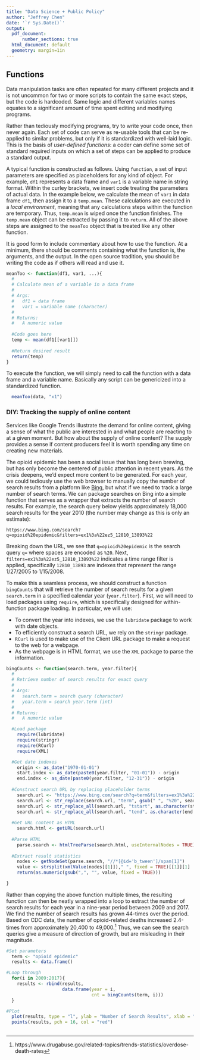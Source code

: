 ```yaml
--- 
title: "Data Science + Public Policy"
author: "Jeffrey Chen"
date: '`r Sys.Date()`'
output:
  pdf_document: 
      number_sections: true
  html_document: default
  geometry: margin=1in
---
```



## Functions

Data manipulation tasks are often repeated for many different projects and it is not uncommon for two or more scripts to contain the same exact steps, but the code is hardcoded. Same logic and different variables names equates to a significant amount of time spent editing and modifying programs. 

Rather than tediously modifying programs, try to write your code once, then never again. Each set of code can serve as re-usable tools that can be re-applied to similar problems, but only if it is standardized with well-laid logic. This is the basis of *user-defined functions*: a coder can define some set of standard required inputs on which a set of steps can be applied to produce a standard output.

A typical function is constructed as follows. Using `function`, a set of input parameters are specified as placeholders for any kind of object. For example, `df1` represents a data frame and `var1` is a variable name in string format. Within the curley brackets, we insert code treating the parameters of actual data. In the example below, we calculate the mean of `var1` in data frame `df1`, then assign it to a `temp.mean`. These calculations are executed in a *local environment*, meaning that any calculations steps within the function are temporary. Thus, `temp.mean` is wiped once the function finishes. The `temp.mean` object can be extracted by passing it to `return`. All of the above steps are assigned to the `meanToo` object that is treated like any other function. 

It is good form to include commentary about how to use the function. At a minimum, there should be comments containing what the function is, the arguments, and the output. In the open source tradition, you should be writing the code as if others will read and use it. 

```r
meanToo <- function(df1, var1, ...){
  #
  # Calculate mean of a variable in a data frame
  #
  # Args: 
  #   df1 = data frame
  #   var1 = variable name (character)
  #
  # Returns:
  #   A numeric value 
  
  #Code goes here
  temp <- mean(df1[[var1]])
  
  #Return desired result
  return(temp)
}
```

To execute the function, we will simply need to call the function with a data frame and a variable name. Basically any script can be genericized into a standardized function. 

```r
  meanToo(data, "x1")
```

### DIY: Tracking the supply of online content

Services like Google Trends illustrate the demand for online content, giving a sense of what the public are interested in and what people are reacting to at a given moment. But how about the supply of online content? The supply provides a sense if content producers feel it is worth spending any time on creating new materials. 

The opioid epidemic has been a social issue that has long been brewing, but has only become the centered of public attention in recent years. As the crisis deepens, we'd expect more content to be generated. For each year, we could tediously use the web browser to manually copy the number of search results from a platform like [Bing](https://www.bing.com/), but what if we need to track a large number of search terms. We can package searches on Bing into a simple function that serves as a wrapper that extracts the number of search results. For example, the search query below yields approximately 18,000 search results for the year 2010 (the number may change as this is only an estimate):

`https://www.bing.com/search?q=opioid%20epidemic&filters=ex1%3a%22ez5_12810_13893%22`

Breaking down the URL, we see that `q=opioid%20epidemic` is the search query `q=` where spaces are encoded as `%20`. Next, `filters=ex1%3a%22ez5_12810_13893%22` indicates a time range filter is applied, specifically `12810_13893` are indexes that represent the range 1/27/2005 to 1/15/2008. 

To make this a seamless process, we should construct a function `bingCounts` that will retrieve the number of search results for a given `search.term` in a specified calendar year (`year.filter`). First, we will need to load packages using `require`, which is specifically designed for within-function package loading. In particular, we will use: 

- To convert the year into indexes, we use the `lubridate` package to work with date objects.
- To efficiently construct a search URL, we rely on the `stringr` package.
- `RCurl` is used to make use of the Client URL package to make a request to the web for a webpage.
- As the webpage is in HTML format, we use the `XML` package to parse the information.


```r

bingCounts <- function(search.term, year.filter){
  #
  # Retrieve number of search results for exact query
  #
  # Args: 
  #   search.term = search query (character)
  #   year.term = search year.term (int)
  #
  # Returns:
  #   A numeric value 

  #Load package
    require(lubridate)
    require(stringr)
    require(RCurl)
    require(XML)

  #Get date indexes
    origin <- as_date("1970-01-01")
    start.index <- as_date(paste0(year.filter, "01-01")) - origin
    end.index <- as_date(paste0(year.filter, "12-31")) - origin
    
  #Construct search URL by replacing placeholder terms
    search.url <- "https://www.bing.com/search?q=term&filters=ex1%3a%22ez5_tstart_tend%22"
    search.url <- str_replace(search.url, "term", gsub(" ", "%20", search.term))
    search.url <- str_replace_all(search.url, "tstart", as.character(start.index))
    search.url <- str_replace_all(search.url, "tend", as.character(end.index))
    
  #Get URL content as HTML
    search.html <- getURL(search.url)
  
  #Parse HTML
    parse.search <- htmlTreeParse(search.html, useInternalNodes = TRUE)
  
  #Extract result statistics
    nodes <- getNodeSet(parse.search, "//*[@id='b_tween']/span[1]")
    value <- strsplit(xmlValue(nodes[[1]])," ", fixed = TRUE)[[1]][1]
    return(as.numeric(gsub(",", "", value, fixed = TRUE)))

}
```

Rather than copying the above function multiple times, the resulting function can then be neatly wrapped into a loop to extract the number of search results for each year in a nine-year period between 2009 and 2017. We find the number of search results has grown 44-times over the period. Based on CDC data, the number of opioid-related deaths increased 2.4-times from approximately 20,400 to 49,000.^[https://www.drugabuse.gov/related-topics/trends-statistics/overdose-death-rates] Thus, we can see the search queries give a measure of direction of growth, but are misleading in their magnitude. 

```r
#Set parameters
  term <- "opioid epidemic"
  results <- data.frame() 

#Loop through 
  for(i in 2009:2017){
    results <- rbind(results,
                     data.frame(year = i, 
                                cnt = bingCounts(term, i)))
  }
```


```r
#Plot
  plot(results, type = "l", ylab = "Number of Search Results", xlab = "Year", col = "red")
  points(results, pch = 16, col = "red")
  
```
